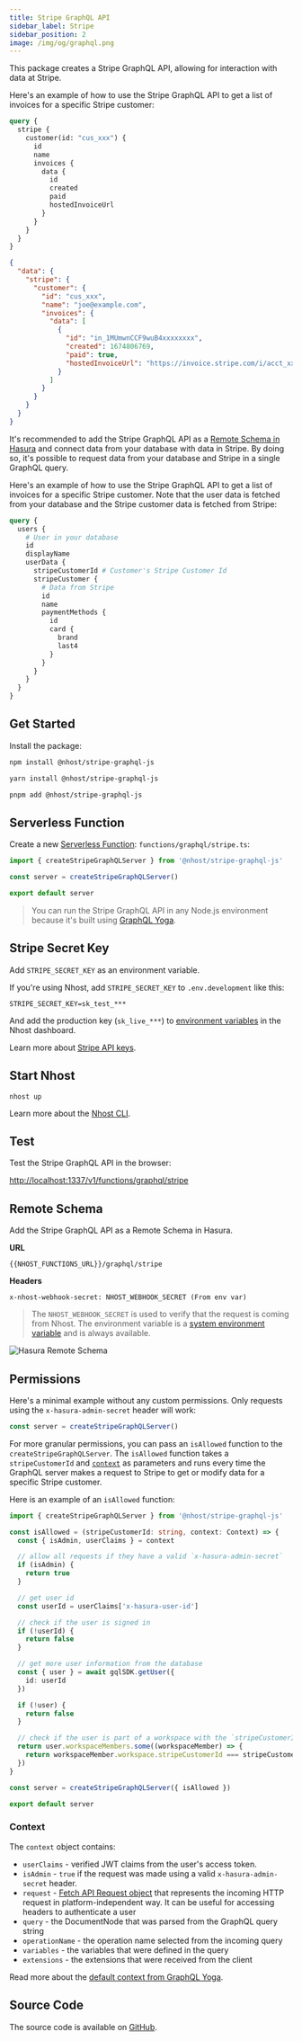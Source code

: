 ```yaml
---
title: Stripe GraphQL API
sidebar_label: Stripe
sidebar_position: 2
image: /img/og/graphql.png
---
```



This package creates a Stripe GraphQL API, allowing for interaction with data at Stripe.

Here's an example of how to use the Stripe GraphQL API to get a list of invoices for a specific Stripe customer:

<Tabs >
  <TabItem value="request" label="Request" default>

```graphql
query {
  stripe {
    customer(id: "cus_xxx") {
      id
      name
      invoices {
        data {
          id
          created
          paid
          hostedInvoiceUrl
        }
      }
    }
  }
}
```

  </TabItem>
  <TabItem value="response" label="Response">

```json
{
  "data": {
    "stripe": {
      "customer": {
        "id": "cus_xxx",
        "name": "joe@example.com",
        "invoices": {
          "data": [
            {
              "id": "in_1MUmwnCCF9wuB4xxxxxxxx",
              "created": 1674806769,
              "paid": true,
              "hostedInvoiceUrl": "https://invoice.stripe.com/i/acct_xxxxxxx/test_YWNjdF8xS25xV1lDQ0Y5d3VCNGZYLF9ORkhWxxxxxxxxxxxx?s=ap"
            }
          ]
        }
      }
    }
  }
}
```

  </TabItem>
</Tabs>

It's recommended to add the Stripe GraphQL API as a [Remote Schema in Hasura](https://hasura.io/docs/latest/remote-schemas/index/) and connect data from your database with data in Stripe. By doing so, it's possible to request data from your database and Stripe in a single GraphQL query.

Here's an example of how to use the Stripe GraphQL API to get a list of invoices for a specific Stripe customer. Note that the user data is fetched from your database and the Stripe customer data is fetched from Stripe:

```graphql
query {
  users {
    # User in your database
    id
    displayName
    userData {
      stripeCustomerId # Customer's Stripe Customer Id
      stripeCustomer {
        # Data from Stripe
        id
        name
        paymentMethods {
          id
          card {
            brand
            last4
          }
        }
      }
    }
  }
}
```

## Get Started

Install the package:

<Tabs groupId="package-manager">
  <TabItem value="npm" label="npm" default>

```bash
npm install @nhost/stripe-graphql-js
```

  </TabItem>
  <TabItem value="yarn" label="Yarn">

```bash
yarn install @nhost/stripe-graphql-js
```

  </TabItem>
  <TabItem value="pnpm" label="pnpm">

```bash
pnpm add @nhost/stripe-graphql-js
```

  </TabItem>
</Tabs>

## Serverless Function

Create a new [Serverless Function](/serverless-functions): `functions/graphql/stripe.ts`:

```ts
import { createStripeGraphQLServer } from '@nhost/stripe-graphql-js'

const server = createStripeGraphQLServer()

export default server
```

> You can run the Stripe GraphQL API in any Node.js environment because it's built using [GraphQL Yoga](https://github.com/dotansimha/graphql-yoga).

## Stripe Secret Key

Add `STRIPE_SECRET_KEY` as an environment variable.

If you're using Nhost, add `STRIPE_SECRET_KEY` to `.env.development` like this:

```
STRIPE_SECRET_KEY=sk_test_***
```

And add the production key (`sk_live_***`) to [environment variables](/platform/environment-variables) in the Nhost dashboard.

Learn more about [Stripe API keys](https://stripe.com/docs/keys#obtain-api-keys).

## Start Nhost

```
nhost up
```

Learn more about the [Nhost CLI](/cli).

## Test

Test the Stripe GraphQL API in the browser:

[http://localhost:1337/v1/functions/graphql/stripe](http://localhost:1337/v1/functions/graphql/stripe)

## Remote Schema

Add the Stripe GraphQL API as a Remote Schema in Hasura.

**URL**

```
{{NHOST_FUNCTIONS_URL}}/graphql/stripe
```

**Headers**

```
x-nhost-webhook-secret: NHOST_WEBHOOK_SECRET (From env var)
```

> The `NHOST_WEBHOOK_SECRET` is used to verify that the request is coming from Nhost. The environment variable is a [system environment variable](/platform/environment-variables#system-environment-variables) and is always available.

![Hasura Remote Schema](/img/graphql/remote-schemas/stripe/remote-schema.png)

## Permissions

Here's a minimal example without any custom permissions. Only requests using the `x-hasura-admin-secret` header will work:

```js
const server = createStripeGraphQLServer()
```

For more granular permissions, you can pass an `isAllowed` function to the `createStripeGraphQLServer`. The `isAllowed` function takes a `stripeCustomerId` and [`context`](#context) as parameters and runs every time the GraphQL server makes a request to Stripe to get or modify data for a specific Stripe customer.

Here is an example of an `isAllowed` function:

```ts
import { createStripeGraphQLServer } from '@nhost/stripe-graphql-js'

const isAllowed = (stripeCustomerId: string, context: Context) => {
  const { isAdmin, userClaims } = context

  // allow all requests if they have a valid `x-hasura-admin-secret`
  if (isAdmin) {
    return true
  }

  // get user id
  const userId = userClaims['x-hasura-user-id']

  // check if the user is signed in
  if (!userId) {
    return false
  }

  // get more user information from the database
  const { user } = await gqlSDK.getUser({
    id: userId
  })

  if (!user) {
    return false
  }

  // check if the user is part of a workspace with the `stripeCustomerId`
  return user.workspaceMembers.some((workspaceMember) => {
    return workspaceMember.workspace.stripeCustomerId === stripeCustomerId
  })
}

const server = createStripeGraphQLServer({ isAllowed })

export default server
```

### Context

The `context` object contains:

- `userClaims` - verified JWT claims from the user's access token.
- `isAdmin` - `true` if the request was made using a valid `x-hasura-admin-secret` header.
- `request` - [Fetch API Request object](https://developer.mozilla.org/en-US/docs/Web/API/Request) that represents the incoming HTTP request in platform-independent way. It can be useful for accessing headers to authenticate a user
- `query` - the DocumentNode that was parsed from the GraphQL query string
- `operationName` - the operation name selected from the incoming query
- `variables` - the variables that were defined in the query
- `extensions` - the extensions that were received from the client

Read more about the [default context from GraphQL Yoga](https://www.the-guild.dev/graphql/yoga-server/docs/features/context#default-context).

## Source Code

The source code is available on [GitHub](https://github.com/nhost/nhost/tree/main/integrations/stripe-graphql-js).

